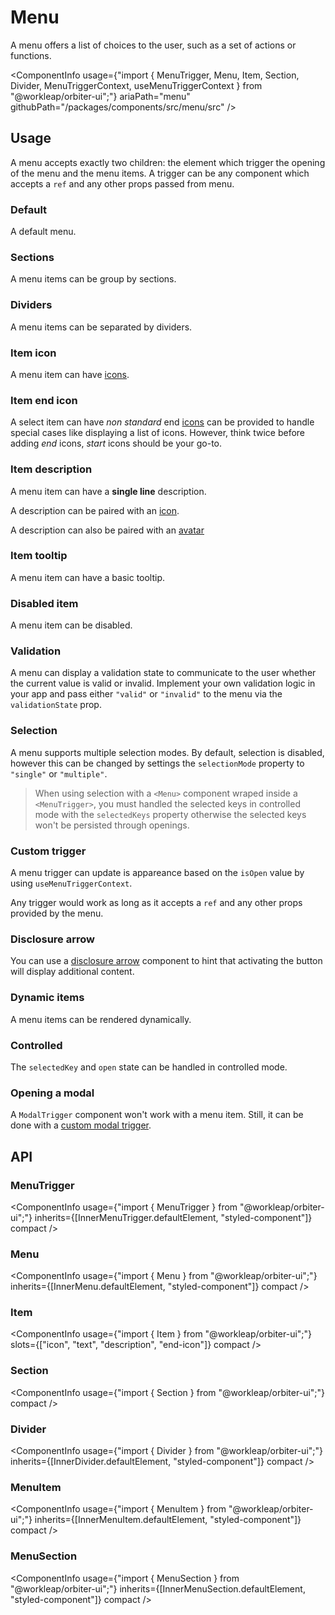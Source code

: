 

<Meta of={MenuStories}/>

# Menu

<Tagline>A menu offers a list of choices to the user, such as a set of actions or functions.</Tagline>

<ComponentInfo
    usage={"import { MenuTrigger, Menu, Item, Section, Divider, MenuTriggerContext, useMenuTriggerContext } from \"@workleap/orbiter-ui\";"}
    ariaPath="menu"
    githubPath="/packages/components/src/menu/src"
/>

## Usage

A menu accepts exactly two children: the element which trigger the opening of the menu and the menu items. A trigger can be any component which accepts a `ref` and any other props passed from menu.

### Default

A default menu.

<Canvas of={MenuStories.Default} />

### Sections

A menu items can be group by sections.

<Canvas of={MenuStories.Sections} />

### Dividers

A menu items can be separated by dividers.

<Canvas of={MenuStories.Dividers} />

### Item icon

A menu item can have [icons](?path=/docs/icon-gallery--docs).

<Canvas of={MenuStories.ItemIcon} />

### Item end icon

A select item can have *non standard* end [icons](?path=/docs/icon-gallery--docs) can be provided to handle special cases like displaying a list of icons. However, think twice before adding *end* icons, *start* icons should be your go-to.

<Canvas of={MenuStories.ItemEndIcon} />

### Item description

A menu item can have a **single line** description.

<Canvas of={MenuStories.ItemDescription} />

A description can be paired with an [icon](?path=/docs/icon-gallery--docs).

<Canvas of={MenuStories.ItemDescriptionIcon} />

A description can also be paired with an [avatar](?path=/docs/avatar--default-story)

<Canvas of={MenuStories.ItemDescriptionAvatar} />

### Item tooltip

A menu item can have a basic tooltip.

<Canvas of={MenuStories.ItemTooltip} />

### Disabled item

A menu item can be disabled.

<Canvas of={MenuStories.DisabledItem} />

### Validation

A menu can display a validation state to communicate to the user whether the current value is valid or invalid. Implement your own validation logic in your app and pass either `"valid"` or `"invalid"` to the menu via the `validationState` prop.

<Canvas of={MenuStories.Validation} />

### Selection

A menu supports multiple selection modes. By default, selection is disabled, however this can be changed by settings the `selectionMode` property to `"single"` or `"multiple"`.

> When using selection with a `<Menu>` component wraped inside a `<MenuTrigger>`, you must handled the selected keys in controlled mode with the `selectedKeys` property otherwise the selected keys won't be persisted through openings.

<Canvas of={MenuStories.Selection} />

### Custom trigger

A menu trigger can update is appareance based on the `isOpen` value by using `useMenuTriggerContext`.

Any trigger would work as long as it accepts a `ref` and any other props provided by the menu.

<Canvas of={MenuStories.CustomTriggerStory} />

### Disclosure arrow

You can use a [disclosure arrow](?path=/docs/disclosure-arrow--context) component to hint that activating the button will display additional content.

<Canvas of={MenuStories.DisclosureArrowStory} />

### Dynamic items

A menu items can be rendered dynamically.

<Canvas of={MenuStories.DynamicItems} />

### Controlled

The `selectedKey` and `open` state can be handled in controlled mode.

<Canvas of={MenuStories.Controlled} />

### Opening a modal

A `ModalTrigger` component won't work with a menu item. Still, it can be done with a [custom modal trigger](?path=/docs/modal--default-story#custom-trigger).

<Canvas of={MenuStories.ModalStory} />

## API

### MenuTrigger

<ComponentInfo
    usage={"import { MenuTrigger } from \"@workleap/orbiter-ui\";"}
    inherits={[InnerMenuTrigger.defaultElement, "styled-component"]}
    compact
/>

<ArgTypes of={InnerMenuTrigger} sort="alpha" />

### Menu

<ComponentInfo
    usage={"import { Menu } from \"@workleap/orbiter-ui\";"}
    inherits={[InnerMenu.defaultElement, "styled-component"]}
    compact
/>

<ArgTypes of={InnerMenu} sort="alpha" />

### Item

<ComponentInfo
    usage={"import { Item } from \"@workleap/orbiter-ui\";"}
    slots={["icon", "text", "description", "end-icon"]}
    compact
/>

<ArgTypes of={InnerItem} sort="alpha" />

### Section

<ComponentInfo
    usage={"import { Section } from \"@workleap/orbiter-ui\";"}
    compact
/>

<ArgTypes of={InnerSection} sort="alpha" />

### Divider

<ComponentInfo
    usage={"import { Divider } from \"@workleap/orbiter-ui\";"}
    inherits={[InnerDivider.defaultElement, "styled-component"]}
    compact
/>

<ArgTypes of={InnerDivider} sort="alpha" />

### MenuItem

<ComponentInfo
    usage={"import { MenuItem } from \"@workleap/orbiter-ui\";"}
    inherits={[InnerMenuItem.defaultElement, "styled-component"]}
    compact
/>

<ArgTypes of={InnerMenuItem} sort="alpha" />

### MenuSection

<ComponentInfo
    usage={"import { MenuSection } from \"@workleap/orbiter-ui\";"}
    inherits={[InnerMenuSection.defaultElement, "styled-component"]}
    compact
/>

<ArgTypes of={InnerMenuSection} sort="alpha" />
